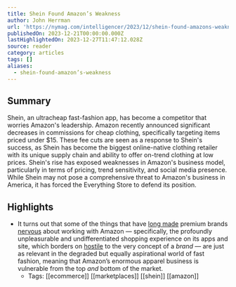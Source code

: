```yaml
---
title: Shein Found Amazon’s Weakness
author: John Herrman
url: 'https://nymag.com/intelligencer/2023/12/shein-found-amazons-weakness.html'
publishedOn: 2023-12-21T00:00:00.000Z
lastHighlightedOn: 2023-12-27T11:47:12.028Z
source: reader
category: articles
tags: []
aliases:
  - shein-found-amazon’s-weakness
---
```

## Summary

Shein, an ultracheap fast-fashion app, has become a competitor that worries Amazon's leadership. Amazon recently announced significant decreases in commissions for cheap clothing, specifically targeting items priced under $15. These fee cuts are seen as a response to Shein's success, as Shein has become the biggest online-native clothing retailer with its unique supply chain and ability to offer on-trend clothing at low prices. Shein's rise has exposed weaknesses in Amazon's business model, particularly in terms of pricing, trend sensitivity, and social media presence. While Shein may not pose a comprehensive threat to Amazon's business in America, it has forced the Everything Store to defend its position.

## Highlights
- It turns out that some of the things that have [long made](https://www.wsj.com/articles/amazon-has-a-luxury-problem-1507460401) premium brands [nervous](https://www.forbes.com/sites/kirimasters/2019/09/05/these-four-companies-still-refuse-to-sell-on-amazon-despite-its-market-dominance/?sh=96cc1b524fe1) about working with Amazon — specifically, the profoundly unpleasurable and undifferentiated shopping experience on its apps and site, which borders on [hostile](https://www.nytimes.com/2020/02/11/style/amazon-trademark-copyright.html) to the very concept of a *brand* — are just as relevant in the degraded but equally aspirational world of fast fashion, meaning that Amazon’s enormous apparel business is vulnerable from the top *and* bottom of the market.
    - Tags: [[ecommerce]] [[marketplaces]] [[shein]] [[amazon]]
